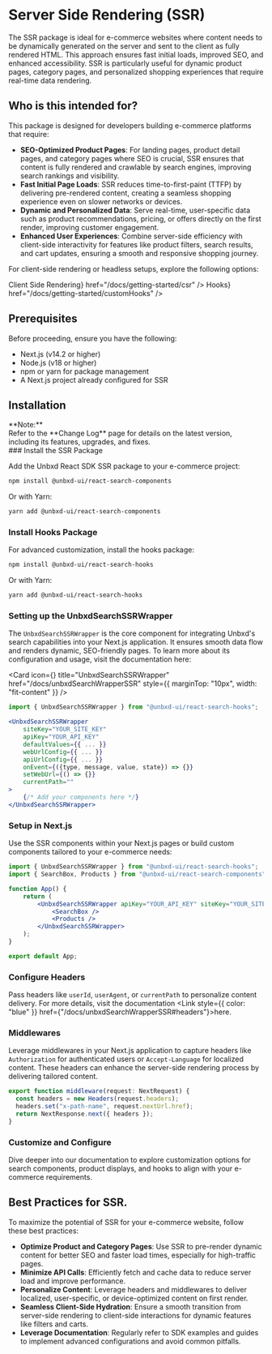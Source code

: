 

# Server Side Rendering (SSR)

The SSR package is ideal for e-commerce websites where content needs to be dynamically generated on the server and sent to the client as fully rendered HTML. This approach ensures fast initial loads, improved SEO, and enhanced accessibility. SSR is particularly useful for dynamic product pages, category pages, and personalized shopping experiences that require real-time data rendering.

## Who is this intended for?

This package is designed for developers building e-commerce platforms that require:

- **SEO-Optimized Product Pages**: For landing pages, product detail pages, and category pages where SEO is crucial, SSR ensures that content is fully rendered and crawlable by search engines, improving search rankings and visibility.
- **Fast Initial Page Loads**: SSR reduces time-to-first-paint (TTFP) by delivering pre-rendered content, creating a seamless shopping experience even on slower networks or devices.
- **Dynamic and Personalized Data**: Serve real-time, user-specific data such as product recommendations, pricing, or offers directly on the first render, improving customer engagement.
- **Enhanced User Experiences**: Combine server-side efficiency with client-side interactivity for features like product filters, search results, and cart updates, ensuring a smooth and responsive shopping journey.

For client-side rendering or headless setups, explore the following options:

<Cards>
    <Card icon={<>Client Side Rendering<ArrowRightIcon/></>} href="/docs/getting-started/csr" />
	<Card icon={<>Hooks<ArrowRightIcon/></>} href="/docs/getting-started/customHooks" />
</Cards>

## Prerequisites

Before proceeding, ensure you have the following:

- Next.js (v14.2 or higher)
- Node.js (v18 or higher)
- npm or yarn for package management
- A Next.js project already configured for SSR

## Installation

<Callout type="info" emoji="ℹ️">
	<div>**Note:**</div>
	<div>
		Refer to the <Link href={"/docs/changelog"}>**Change Log**</Link> page for details on the latest version, including its features, upgrades, and fixes.
	</div>
</Callout>

<Steps>
### Install the SSR Package

Add the Unbxd React SDK SSR package to your e-commerce project:

```bash
npm install @unbxd-ui/react-search-components
```

Or with Yarn:

```bash
yarn add @unbxd-ui/react-search-components
```

### Install Hooks Package

For advanced customization, install the hooks package:

```bash
npm install @unbxd-ui/react-search-hooks
```

Or with Yarn:

```bash
yarn add @unbxd-ui/react-search-hooks
```

### Setting up the UnbxdSearchSSRWrapper

The `UnbxdSearchSSRWrapper` is the core component for integrating Unbxd's search capabilities into your Next.js application. It ensures smooth data flow and renders dynamic, SEO-friendly pages.
To learn more about its configuration and usage, visit the documentation here:

<Card icon={<ServerIcon />} title="UnbxdSearchSSRWrapper" href="/docs/unbxdSearchWrapperSSR" style={{ marginTop: "10px", width: "fit-content" }} />

```jsx
import { UnbxdSearchSSRWrapper } from "@unbxd-ui/react-search-hooks";

<UnbxdSearchSSRWrapper
	siteKey="YOUR_SITE_KEY" 
	apiKey="YOUR_API_KEY" 
	defaultValues={{ ... }}
	webUrlConfig={{ ... }}
	apiUrlConfig={{ ... }}
	onEvent={({type, message, value, state}) => {}}
	setWebUrl={() => {}}
	currentPath=""
>
	{/* Add your components here */}
</UnbxdSearchSSRWrapper>
```

### Setup in Next.js

Use the SSR components within your Next.js pages or build custom components tailored to your e-commerce needs:

```jsx
import { UnbxdSearchSSRWrapper } from "@unbxd-ui/react-search-hooks";
import { SearchBox, Products } from "@unbxd-ui/react-search-components";

function App() {
	return (
		<UnbxdSearchSSRWrapper apiKey="YOUR_API_KEY" siteKey="YOUR_SITE_KEY">
			<SearchBox />
			<Products />
		</UnbxdSearchSSRWrapper>
	);
}

export default App;
```

### Configure Headers

Pass headers like `userId`, `userAgent`, or `currentPath` to personalize content delivery. For more details, visit the documentation <Link style={{ color: "blue" }} href={"/docs/unbxdSearchWrapperSSR#headers"}>here</Link>.

### Middlewares

Leverage middlewares in your Next.js application to capture headers like `Authorization` for authenticated users or `Accept-Language` for localized content. These headers can enhance the server-side rendering process by delivering tailored content.

```js copy
export function middleware(request: NextRequest) {
  const headers = new Headers(request.headers);
  headers.set("x-path-name", request.nextUrl.href);
  return NextResponse.next({ headers });
}
```

### Customize and Configure

Dive deeper into our documentation to explore customization options for search components, product displays, and hooks to align with your e-commerce requirements.

</Steps>

## Best Practices for SSR.

To maximize the potential of SSR for your e-commerce website, follow these best practices:

- **Optimize Product and Category Pages**: Use SSR to pre-render dynamic content for better SEO and faster load times, especially for high-traffic pages.
- **Minimize API Calls**: Efficiently fetch and cache data to reduce server load and improve performance.
- **Personalize Content**: Leverage headers and middlewares to deliver localized, user-specific, or device-optimized content on first render.
- **Seamless Client-Side Hydration**: Ensure a smooth transition from server-side rendering to client-side interactions for dynamic features like filters and carts.
- **Leverage Documentation**: Regularly refer to SDK examples and guides to implement advanced configurations and avoid common pitfalls.
